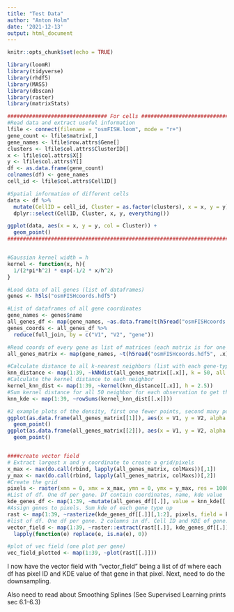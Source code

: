 ```yaml
---
title: "Test Data"
author: "Anton Holm"
date: '2021-12-13'
output: html_document
---
```


```r
knitr::opts_chunk$set(echo = TRUE)
```

```r
library(loomR)
library(tidyverse)
library(rhdf5)
library(MASS)
library(dbscan)
library(raster)
library(matrixStats)

################################ For cells ###########################################
#Read data and extract useful information
lfile <- connect(filename = "osmFISH.loom", mode = "r+")
gene_count <- lfile$matrix[,]
gene_names <- lfile$row.attrs$Gene[]
clusters <- lfile$col.attrs$ClusterID[]
x <- lfile$col.attrs$X[]
y <- lfile$col.attrs$Y[]
df <- as.data.frame(gene_count)
colnames(df) <- gene_names
cell_id <- lfile$col.attrs$CellID[]

#Spatial information of different cells
data <- df %>% 
  mutate(CellID = cell_id, Cluster = as.factor(clusters), x = x, y = y) %>% 
  dplyr::select(CellID, Cluster, x, y, everything())

ggplot(data, aes(x = x, y = y, col = Cluster)) + 
  geom_point()
###########################################################################################


#Gaussian kernel width = h
kernel <- function(x, h){
  1/(2*pi*h^2) * exp(-1/2 * x/h^2)
}

#Load data of all genes (list of dataframes)
genes <- h5ls("osmFISHcoords.hdf5")

#List of dataframes of all gene coordinates
gene_names <- genes$name
all_genes_df <- map(gene_names, ~as.data.frame(t(h5read("osmFISHcoords.hdf5", .x))) %>% mutate(gene = .x))
genes_coords <- all_genes_df %>% 
  reduce(full_join, by = c("V1", "V2", "gene"))

#Read coords of every gene as list of matrices (each matrix is for one gene)
all_genes_matrix <- map(gene_names, ~t(h5read("osmFISHcoords.hdf5", .x)))

#Calculate distance to all k-nearest neighbors (list with each gene-type in the list)
knn_distance <- map(1:39, ~kNNdist(all_genes_matrix[[.x]], k = 50, all = TRUE))
#Calculate the kernel distance to each neighbor
kernel_knn_dist <- map(1:39, ~kernel(knn_distance[[.x]], h = 2.5))
#Sum kernel distance for all 50 neighbor for each observation to get the KDE for all genes
knn_kde <- map(1:39, ~rowSums(kernel_knn_dist[[.x]]))

#2 example plots of the density, first one fewer points, second many points
ggplot(as.data.frame(all_genes_matrix[[1]]), aes(x = V1, y = V2, alpha = knn_kde[[1]])) +
  geom_point()
ggplot(as.data.frame(all_genes_matrix[[2]]), aes(x = V1, y = V2, alpha = knn_kde[[2]])) +
  geom_point()


####create vector field
# Extract largest x and y coordinate to create a grid/pixels
x_max <- max(do.call(rbind, lapply(all_genes_matrix, colMaxs))[,1])
y_max <- max(do.call(rbind, lapply(all_genes_matrix, colMaxs))[,2])
#Create the grid
pixels <- raster(xmn = 0, xmx = x_max, ymn = 0, ymx = y_max, res = 1000)
#List of df. One df per gene. Df contain coordinates, name, kde value
kde_genes_df <- map(1:39, ~mutate(all_genes_df[[.]], value = knn_kde[[.]]))
#Assign genes to pixels. Sum kde of each gene type up
rast <- map(1:39, ~rasterize(kde_genes_df[[.]][,1:2], pixels, field = kde_genes_df[[.]][4], fun = sum))
#list of df. One df per gene. 2 columns in df. Cell ID and KDE of gene. 
vector_field <- map(1:39, ~raster::extract(rast[[.]], kde_genes_df[[.]][,1:2], df = TRUE)) %>% 
  lapply(function(e) replace(e, is.na(e), 0))

#plot of vec field (one plot per gene)
vec_field_plotted <- map(1:39, ~plot(rast[[.]]))
```

I now have the vector field with "vector_field" being a list of df where each df has pixel ID and KDE value of that gene in that pixel.
Next, need to do the downsampling.


Also need to read about Smoothing Splines (See Supervised Learning prints sec 6.1-6.3)